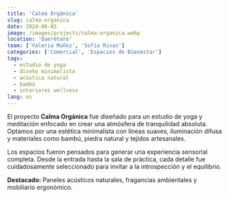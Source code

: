 ```yaml
---
title: 'Calma Orgánica'
slug: calma-organica
date: 2024-08-05
image: /images/projects/calma-organica.webp
location: 'Querétaro'
team: ['Valeria Muñoz', 'Sofía Rivas']
categories: ['Comercial', 'Espacios de Bienestar']
tags:
  - estudio de yoga
  - diseño minimalista
  - acústica natural
  - bambú
  - interiores wellness
lang: es
---
```


El proyecto **Calma Orgánica** fue diseñado para un estudio de yoga y meditación enfocado en crear una atmósfera de tranquilidad absoluta. Optamos por una estética minimalista con líneas suaves, iluminación difusa y materiales como bambú, piedra natural y tejidos artesanales.

Los espacios fueron pensados para generar una experiencia sensorial completa. Desde la entrada hasta la sala de práctica, cada detalle fue cuidadosamente seleccionado para invitar a la introspección y el equilibrio.

**Destacado:** Paneles acústicos naturales, fragancias ambientales y mobiliario ergonómico.
